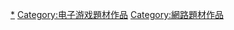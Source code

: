 [[Category:大型多人在线角色扮演游戏|*]]
[[Category:电子游戏題材作品|Category:电子游戏題材作品]]
[[Category:網路題材作品|Category:網路題材作品]]
